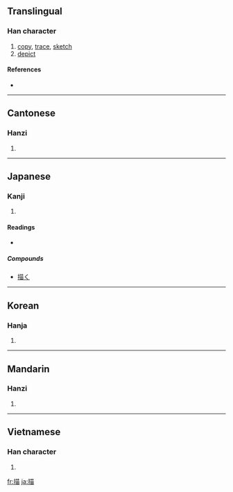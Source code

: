 ==Translingual==

===Han character===
{{Han char|rn=64|rad=手|as=09|sn=12|four=5406<sub>0</sub>|canj=手廿田 (QTW)}}

# [[copy]], [[trace]], [[sketch]]
# [[depict]]

====References====
* {{Han ref|kx=0441.170|dkj=12339|dj=0792.130|hdz=31892.030|uh=63CF|ud=25551|bh=B479|bd=46201}}

----

==Cantonese==

===Hanzi===
{{yue-hanzi|jyut=|y=miu4}}

# {{defn|Cantonese}}

----

==Japanese==

===Kanji===
{{ja-kanji|grade=c|rs=手09}}

# {{defn|Japanese}}

====Readings====
* {{ja-readings|on=[[びょう]] (byō)|kun=[[えがく]] (egaku)}}

=====Compounds=====
* [[描く]]

----

==Korean==

===Hanja===
{{ko-hanja|hangeul=묘|eumhun=|rv=myo|mr=myo|y=myo}}

# {{defn|Korean}}

----

==Mandarin==

===Hanzi===
{{cmn-hanzi|pin=[[dī]] ([[di1]]), [[dǐ]] ([[di3]]), [[miáo]] ([[miao2]]), [[shí]] ([[shi2]])|wg=ti<sup>1</sup>, ti<sup>3</sup>, miao<sup>2</sup>, shih<sup>2</sup>}}

# {{defn|Mandarin}}

----

==Vietnamese==

===Han character===
{{vi-hantu|[[miêu]]}}

# {{defn|Vietnamese}}

[[fr:描]]
[[ja:描]]
